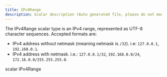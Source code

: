 ```yaml
---
title: IPv4Range
description: Scalar description (Auto generated file, please do not modify)
---
```



The IPv4Range scalar type is an IPv4 range, represented as UTF-8 character sequences.
Accepted formats are:
- IPv4 address without netmask (meaning netmask is `/32`). i.e: `127.0.0.1`, `192.168.0.1`.
- IPv4 address with netmask. i.e.: `127.0.0.1/32`, `192.168.0.0/24`, `172.16.0.0/255.255.255.0`.

<GQLCodeSnippet>
<GQLLine><GQLKeyword>scalar</GQLKeyword> IPv4Range</GQLLine>
</GQLCodeSnippet>

